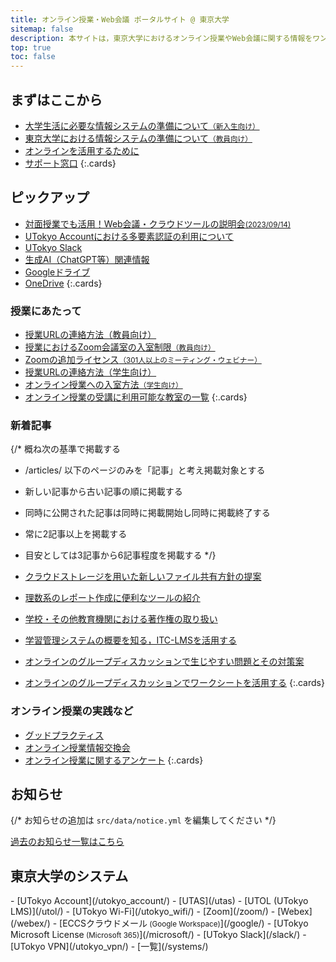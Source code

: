 ```yaml
---
title: オンライン授業・Web会議 ポータルサイト @ 東京大学
sitemap: false
description: 本サイトは，東京大学におけるオンライン授業やWeb会議に関する情報をワンストップで得られることを目指すサイトです．
top: true
toc: false
---
```



<Emergency />

## まずはここから

- [大学生活に必要な情報システムの準備について<small>（新入生向け）</small>](/oc/)
- [東京大学における情報システムの準備について<small>（教員向け）</small>](/faculty_members/)
- [オンラインを活用するために](/online/)
- [サポート窓口](/support/)
{:.cards}

## ピックアップ

- [対面授業でも活用！Web会議・クラウドツールの説明会<small>(2023/09/14)</small>](/events/2023-09-14/)
- [UTokyo Accountにおける多要素認証の利用について](/utokyo_account/mfa)
- [UTokyo Slack](/slack/)
- [生成AI（ChatGPT等）関連情報](/online/topics/generative-ai)
- [Googleドライブ](/google/drive/)
- [OneDrive](/microsoft/onedrive/)
{:.cards}

### 授業にあたって

- [授業URLの連絡方法（教員向け）](/faculty_members/url)
- [授業におけるZoom会議室の入室制限<small>（教員向け）</small>](/faculty_members/zoom_access_control)
- [Zoomの追加ライセンス<small>（301人以上のミーティング・ウェビナー）</small>](/zoom/license)
- [授業URLの連絡方法（学生向け）](/oc/url)
- [オンライン授業への入室方法<small>（学生向け）</small>](/oc/join)
- [オンライン授業の受講に利用可能な教室の一覧](/oc/rooms)
{:.cards}

### 新着記事

{/*
  概ね次の基準で掲載する
  - /articles/ 以下のページのみを「記事」と考え掲載対象とする
  - 新しい記事から古い記事の順に掲載する
  - 同時に公開された記事は同時に掲載開始し同時に掲載終了する
  - 常に2記事以上を掲載する
  - 目安としては3記事から6記事程度を掲載する
*/}

- [クラウドストレージを用いた新しいファイル共有方針の提案](/articles/share-policy/)
- [理数系のレポート作成に便利なツールの紹介](/articles/paper-writing/)
- [学校・その他教育機関における著作権の取り扱い](/articles/copyright/)
- [学習管理システムの概要を知る，ITC-LMSを活用する](/articles/itc-lms/)
- [オンラインのグループディスカッションで生じやすい問題とその対策案](/articles/group-discussion/)
- [オンラインのグループディスカッションでワークシートを活用する](/articles/group-discussion-worksheet/)
{:.cards}

### オンライン授業の実践など

- [グッドプラクティス](/good-practice/)
- [オンライン授業情報交換会](/events/luncheon/)
- [オンライン授業に関するアンケート](/questionnaire/)
{:.cards}

## お知らせ

{/* お知らせの追加は `src/data/notice.yml` を編集してください */}

<Notice lang="ja" strip />

[過去のお知らせ一覧はこちら](/notice/)

## 東京大学のシステム

<div class="top__systems">
  - [UTokyo Account](/utokyo_account/)
  - [UTAS](/utas)
  - [UTOL (UTokyo LMS)](/utol/)
  - [UTokyo Wi-Fi](/utokyo_wifi/)
  - [Zoom](/zoom/)
  - [Webex](/webex/)
  - [ECCSクラウドメール<small> (Google Workspace)</small>](/google/)
  - [UTokyo Microsoft License<small> (Microsoft 365)</small>](/microsoft/)
  - [UTokyo Slack](/slack/)
  - [UTokyo VPN](/utokyo_vpn/)
  - [一覧](/systems/)
</div>
